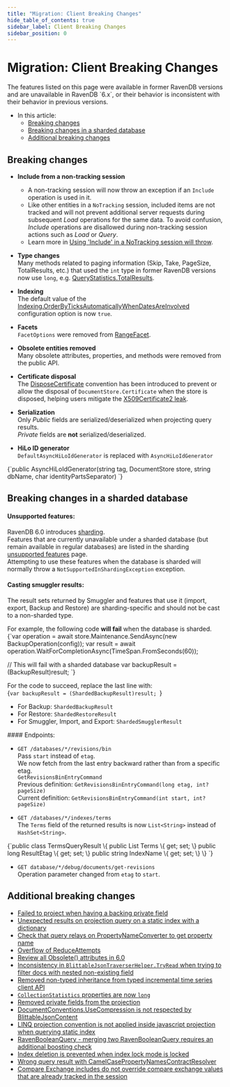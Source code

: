```yaml
---
title: "Migration: Client Breaking Changes"
hide_table_of_contents: true
sidebar_label: Client Breaking Changes
sidebar_position: 0
---
```



# Migration: Client Breaking Changes
<Admonition type="note" title="">
The features listed on this page were available in former RavenDB versions and are unavailable in RavenDB `6.x`,  
or their behavior is inconsistent with their behavior in previous versions.  

* In this article:
   * [Breaking changes](../../migration/client-api/client-breaking-changes.mdx#breaking-changes)  
   * [Breaking changes in a sharded database](../../migration/client-api/client-breaking-changes.mdx#breaking-changes-in-a-sharded-database)  
   * [Additional breaking changes](../../migration/client-api/client-breaking-changes.mdx#additional-breaking-changes)  

</Admonition>

## Breaking changes

* **Include from a non-tracking session**  
  * A non-tracking session will now throw an exception if an `Include` operation is used in it.
  * Like other entities in a `NoTracking` session,
    included items are not tracked and will not prevent additional server requests during subsequent _Load_ operations for the same data.
    To avoid confusion, _Include_ operations are disallowed during non-tracking session actions such as _Load_ or _Query_.
  * Learn more in [Using 'Include' in a NoTracking session will throw](../../client-api/session/configuration/how-to-disable-tracking.mdx#using-).
  
* **Type changes**  
  Many methods related to paging information (Skip, Take, PageSize, TotalResults, etc.) that used the `int` type in former RavenDB versions now use `long`, 
  e.g. [QueryStatistics.TotalResults](../../client-api/session/querying/how-to-get-query-statistics.mdx#syntax).

* **Indexing**  
  The default value of the
  [Indexing.OrderByTicksAutomaticallyWhenDatesAreInvolved](../../server/configuration/indexing-configuration.mdx#indexingorderbyticksautomaticallywhendatesareinvolved)
  configuration option is now `true`.  

* **Facets**  
 `FacetOptions` were removed from [RangeFacet](../../indexes/querying/faceted-search.mdx#syntax).  

* **Obsolete entities removed**  
  Many obsolete attributes, properties, and methods were removed from the public API. 

* **Certificate disposal**  
  The [DisposeCertificate](../../client-api/configuration/conventions.mdx#disposecertificate) convention has been introduced
  to prevent or allow the disposal of `DocumentStore.Certificate` when the store is disposed,
  helping users mitigate the [X509Certificate2 leak](https://snede.net/the-most-dangerous-constructor-in-net/).

* **Serialization**  
  Only _Public_ fields are serialized/deserialized when projecting query results.  
  _Private_ fields are **not** serialized/deserialized.  

* **HiLo ID generator**  
  `DefaultAsyncHiLoIdGenerator` is replaced with `AsyncHiLoIdGenerator`  
<TabItem value="csharp" label="csharp">
<CodeBlock language="csharp">
{`public AsyncHiLoIdGenerator(string tag, DocumentStore store, string dbName, char identityPartsSeparator)
`}
</CodeBlock>
</TabItem>



## Breaking changes in a sharded database

#### Unsupported features:  

RavenDB 6.0 introduces [sharding](../../sharding/overview.mdx).  
Features that are currently unavailable under a sharded database (but remain available in regular databases)
are listed in the sharding [unsupported features](../../sharding/unsupported.mdx) page.  
Attempting to use these features when the database is sharded will normally throw a `NotSupportedInShardingException` exception.  
#### Casting smuggler results:  

The result sets returned by Smuggler and features that use it (import, export, Backup 
and Restore) are sharding-specific and should not be cast to a non-sharded type.  

For example, the following code **will fail** when the database is sharded.  
<TabItem value="csharp" label="csharp">
<CodeBlock language="csharp">
{`var operation = await store.Maintenance.SendAsync(new BackupOperation(config));
var result = await operation.WaitForCompletionAsync(TimeSpan.FromSeconds(60));

// This will fail with a sharded database
var backupResult = (BackupResult)result;
`}
</CodeBlock>
</TabItem>

For the code to succeed, replace the last line with:  
<TabItem value="csharp" label="csharp">
<CodeBlock language="csharp">
{`var backupResult = (ShardedBackupResult)result;
`}
</CodeBlock>
</TabItem>

<Admonition type="info" title="Sharding-specific types" id="sharding-specific-types" href="#sharding-specific-types">

* For Backup: `ShardedBackupResult`  
* For Restore: `ShardedRestoreResult`  
* For Smuggler, Import, and Export: `ShardedSmugglerResult`  

</Admonition>
#### Endpoints:

* `GET /databases/*/revisions/bin`  
  Pass `start` instead of `etag`.  
  We now fetch from the last entry backward rather than from a specific etag.  
  <Admonition type="info" title="">
  `GetRevisionsBinEntryCommand`  
  Previous definition: `GetRevisionsBinEntryCommand(long etag, int? pageSize)`  
  Current definition: `GetRevisionsBinEntryCommand(int start, int? pageSize)`  
  </Admonition>

* `GET /databases/*/indexes/terms`  
  The `Terms` field of the returned results is now `List<String>` instead of `HashSet<String>`.
<TabItem value="csharp" label="csharp">
<CodeBlock language="csharp">
{`public class TermsQueryResult
\{
   public List<string> Terms \{ get; set; \}
   public long ResultEtag \{ get; set; \}
   public string IndexName \{ get; set; \}
\}
`}
</CodeBlock>
</TabItem>

* `GET database/*/debug/documents/get-revisions`  
  Operation parameter changed from `etag` to `start`.  



## Additional breaking changes

* [Failed to project when having a backing private field](https://issues.hibernatingrhinos.com/issue/RavenDB-18657)  
* [Unexpected results on projection query on a static index with a dictionary](https://issues.hibernatingrhinos.com/issue/RavenDB-19560)  
* [Check that query relays on PropertyNameConverter to get property name](https://issues.hibernatingrhinos.com/issue/RavenDB-19209)  
* [Overflow of ReduceAttempts](https://issues.hibernatingrhinos.com/issue/RavenDB-19729)  
* [Review all Obsolete() attributes in 6.0](https://issues.hibernatingrhinos.com/issue/RavenDB-19989)  
* [Inconsistency in `BlittableJsonTraverserHelper.TryRead` when trying to filter docs with nested non-existing field](https://issues.hibernatingrhinos.com/issue/RavenDB-19856)  
* [Removed non-typed inheritance from typed incremental time series client API](https://issues.hibernatingrhinos.com/issue/RavenDB-19511)  
* [`CollectionStatistics` properties are now `long`](https://issues.hibernatingrhinos.com/issue/RavenDB-19602)  
* [Removed private fields from the projection](https://issues.hibernatingrhinos.com/issue/RavenDB-18865)  
* [DocumentConventions.UseCompression is not respected by BlittableJsonContent](https://issues.hibernatingrhinos.com/issue/RavenDB-20057)  
* [LINQ projection convention is not applied inside javascript projection when querying static index](https://issues.hibernatingrhinos.com/issue/RavenDB-17708)  
* [RavenBooleanQuery - merging two RavenBooleanQuery requires an additional boosting check](https://issues.hibernatingrhinos.com/issue/RavenDB-20449)  
* [Index deletion is prevented when index lock mode is locked](https://issues.hibernatingrhinos.com/issue/RavenDB-19239)  
* [Wrong query result with CamelCasePropertyNamesContractResolver](https://issues.hibernatingrhinos.com/issue/RavenDB-20634)  
* [Compare Exchange includes do not override compare exchange values that are already tracked in the session](https://issues.hibernatingrhinos.com/issue/RavenDB-21069)  



